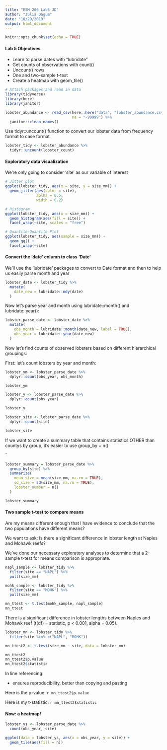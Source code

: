 ```yaml
---
title: "ESM 206 Lab5 JD"
author: "Julia Dagum"
date: "10/29/2019"
output: html_document
---
```


```r
knitr::opts_chunk$set(echo = TRUE)
```

#### Lab 5 Objectives

- Learn to parse dates with "lubridate"
- Get counts of observations with count()
- Uncount() rows
- One and two-sample t-test
- Create a heatmap with geom_tile()

```r
# Attach packages and read in data
library(tidyverse)
library(here)
library(janitor)

lobster_abundance <- read_csv(here::here("data", "lobster_abundance.csv"),
                              na = "-99999") %>% 
  janitor::clean_names()
```

Use tidyr::uncount() function to convert our lobster data from frequency format to case format

```r
lobster_tidy <- lobster_abundance %>% 
  tidyr::uncount(lobster_count)
```

#### Exploratory data visualization

We're only going to consider 'site' as our variable of interest

```r
# Jitter plot
ggplot(lobster_tidy, aes(x = site, y = size_mm)) +
  geom_jitter(aes(color = site),
              aplha = 0.5, 
              width = 0.2)

# Histogram
ggplot(lobster_tidy, aes(x = size_mm)) +
  geom_histogram(aes(fill = site)) +
  facet_wrap(~site, scales = "free")

# Quantile-Quantile Plot
ggplot(lobster_tidy, aes(sample = size_mm)) +
  geom_qq() +
  facet_wrap(~site)

```

#### Convert the 'date' column to class 'Date'

We'll use the 'lubridate' packages to convert to Date format and then to help us easily parse month and year 

```r

lobster_date <- lobster_tidy %>% 
  mutate(
    date_new = lubridate::mdy(date)
  )

```

Now let's parse year and month using lubridate::month() and lubridate::year():

```r

lobster_parse_date <- lobster_date %>% 
  mutate(
    obs_month = lubridate::month(date_new, label = TRUE),
    obs_year = lubridate::year(date_new)
  )

```


Now let's find counts of observed lobsters based on different hierarchical groupings: 

First: let's count lobsters by year and month: 

```r

lobster_ym <- lobster_parse_date %>% 
  dplyr::count(obs_year, obs_month)

lobster_ym

lobster_y <- lobster_parse_date %>% 
  dplyr::count(obs_year)

lobster_y

lobster_site <- lobster_parse_date %>% 
  dplyr::count(site)

lobster_site

```

If we want to create a summary table that contains statistics OTHER than countys by group, it's easier to use group_by + n()

ˆ
```r

lobster_summary = lobster_parse_date %>% 
  group_by(site) %>% 
  summarize(
    mean_size = mean(size_mm, na.rm = TRUE), 
    sd_size = sd(size_mm, na.rm = TRUE),
    lobster_number = n()
  )

lobster_summary
```

#### Two sample t-test to compare means

Are my means different enough that I have evidence to conclude that the two populations have different means? 

We want to ask: Is there a significant difference in lobster length at Naples and Mohawk reefs? 

We've done our necessary exploratory analyses to determine that a 2-sample t-test for means comparison is appropriate. 

```r

napl_sample <- lobster_tidy %>% 
  filter(site == "NAPL") %>% 
  pull(size_mm)

mohk_sample <- lobster_tidy %>% 
  filter(site == "MOHK") %>% 
  pull(size_mm)

mn_ttest <- t.test(mohk_sample, napl_sample)
mn_ttest

```

There is a significant difference in lobster lengths between Naples and Mohawk reef (t(df) = statistic, p < 0.001, alpha = 0.05). 

```r

lobster_mn <- lobster_tidy %>% 
  filter(site %in% c("NAPL", "MOHK"))

mn_ttest2 <- t.test(size_mm ~ site, data = lobster_mn)

mn_ttest2
mn_ttest2$p.value
mn_ttest2$statistic
```
In line referencing: 

- ensures reproducibility, better than copying and pasting

Here is the p-value: `r mn_ttest2$p.value`

Here is my t-statistic: `r mn_ttest2$statistic`

#### Now: a heatmap!

```r

lobster_ys <- lobster_parse_date %>% 
  count(obs_year, site)

ggplot(data = lobster_ys, aes(x = obs_year, y = site)) +
  geom_tile(aes(fill = n))

```

